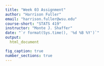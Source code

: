 ```yaml
---
title: "Week 03 Assignment"
author: "Harrison Fuller"
email: "harrison.fuller@wsu.edu"
course-short: "STATS 419"
instructor: "Monte J. Shaffer"
date: "`r format(Sys.time(), '%d %B %Y')`"
output: 
  html_document

fig_caption: true
number_sections: true
---
```





